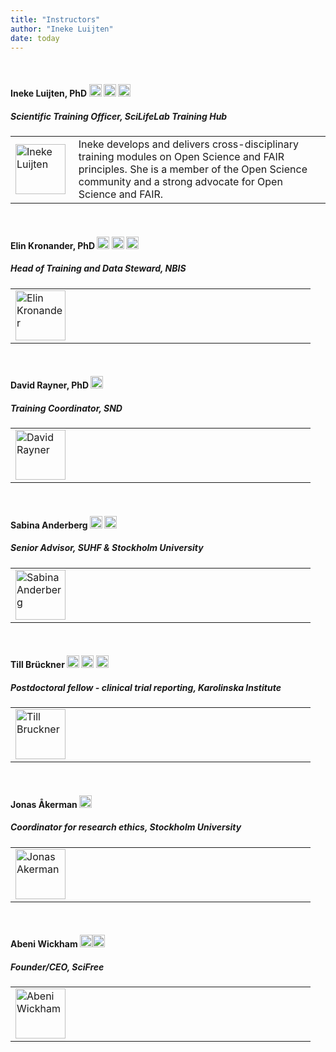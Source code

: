 ```yaml
---
title: "Instructors"
author: "Ineke Luijten"
date: today
---
```



<br/>


#### Ineke Luijten, PhD  <a href="https://orcid.org/0000-0001-5768-275X" rel="orcid"><img src="img/ORCID_Logomark.png" alt="" width="20" height="20"/></a> <a href="https://www.linkedin.com/in/inekeluijten/?originalSubdomain=se" rel="LinkedIn"><img src="img/Linkedin.png" alt="" width="20" height="20"/></a> <a href="https://github.com/InekeL" rel="GitHub"><img src="img/Github.png" alt="" width="20" height="20"/></a>  
##### Scientific Training Officer, SciLifeLab Training Hub  

<table>
<tr>
    <td style="width: 20%;"><img src="img/InekeLuijten.png" alt="Ineke Luijten" width="80"></td>
    <td style="width: 80%;">Ineke develops and delivers cross-disciplinary training modules on Open Science and FAIR principles. She is a member of the Open Science community and a strong advocate for Open Science and FAIR. </td>
</tr>
</table>
  
    
<br/>


#### Elin Kronander, PhD  <a href="https://orcid.org/0000-0003-0280-6318" rel="orcid"><img src="img/ORCID_Logomark.png" alt="" width="20" height="20"/></a> <a href="https://www.linkedin.com/in/elin-kronander/" rel="LinkedIn"><img src="img/Linkedin.png" alt="" width="20" height="20"/></a> <a href="https://github.com/elinkronander" rel="GitHub"><img src="img/Github.png" alt="" width="20" height="20"/></a>  
##### Head of Training and Data Steward, NBIS  

<table>
<tr>
    <td style="width: 20%;"><img src="img/ElinKronander.png" alt="Elin Kronander" width="80"></td>
    <td style="width: 80%;">    </td>
</tr>
</table>

<br/>


#### David Rayner, PhD  <a href="https://orcid.org/0000-0003-0545-3634" rel="orcid"><img src="img/ORCID_Logomark.png" alt="" width="20" height="20"/></a>  
##### Training Coordinator, SND   

<table>
<tr>
    <td style="width: 20%;"><img src="img/DavidRayner.jpg" alt="David Rayner" width="80"></td>
    <td style="width: 80%;">    </td>
</tr>
</table>
  
    
<br/>

#### Sabina Anderberg <a href="https://orcid.org/0000-0002-3344-8130" rel="orcid"><img src="img/ORCID_Logomark.png" alt="" width="20" height="20"/></a> <a href="https://www.linkedin.com/in/sabina-anderberg-0a393960/" rel="LinkedIn"><img src="img/Linkedin.png" alt="" width="20" height="20"/></a> 
##### Senior Advisor, SUHF & Stockholm University   

<table>
<tr>
    <td style="width: 20%;"><img src="img/SabinaAnderberg.jpg" alt="Sabina Anderberg" width="80"></td>
    <td style="width: 80%;">   </td>
</tr>
</table>
  
    
<br/>

#### Till Brückner <a href="https://orcid.org/0000-0001-9346-3319" rel="orcid"><img src="img/ORCID_Logomark.png" alt="" width="20" height="20"/></a> <a href="https://www.linkedin.com/in/tillbruckner/?originalSubdomain=uk" rel="LinkedIn"><img src="img/Linkedin.png" alt="" width="20" height="20"/></a> <a href="https://github.com/TillBruckner" rel="GitHub"><img src="img/Github.png" alt="" width="20" height="20"/></a>  
##### Postdoctoral fellow - clinical trial reporting, Karolinska Institute   



<table>
<tr>
    <td style="width: 20%;"><img src="img/TillBruckner.png" alt="Till Bruckner" width="80"></td>
    <td style="width: 80%;">   </td>
</tr>
</table>
  
    
<br/>

#### Jonas Åkerman <a href="https://www.linkedin.com/in/jonas-åkerman-a30a7b190/" rel="LinkedIn"><img src="img/Linkedin.png" alt="" width="20" height="20"/></a>  
##### Coordinator for research ethics, Stockholm University  



<table>
<tr>
    <td style="width: 20%;"><img src="img/JonasAkerman.jpg" alt="Jonas Akerman" width="80"></td>
    <td style="width: 80%;">   </td>
</tr>
</table>
  
    
<br/>

#### Abeni Wickham <a href="https://orcid.org/0000-0002-2106-0665" rel="orcid"><img src="img/ORCID_Logomark.png" alt="" width="20" height="20"/></a><a href="https://www.linkedin.com/in/abeni-wickham-phd-a8220620/" rel="LinkedIn"><img src="img/Linkedin.png" alt="" width="20" height="20"/></a>  
##### Founder/CEO, SciFree 



<table>
<tr>
    <td style="width: 20%;"><img src="img/AbeniWickham.jpeg" alt="Abeni Wickham" width="80"></td>
    <td style="width: 80%;">   </td>
</tr>
</table>
  
    
<br/>



